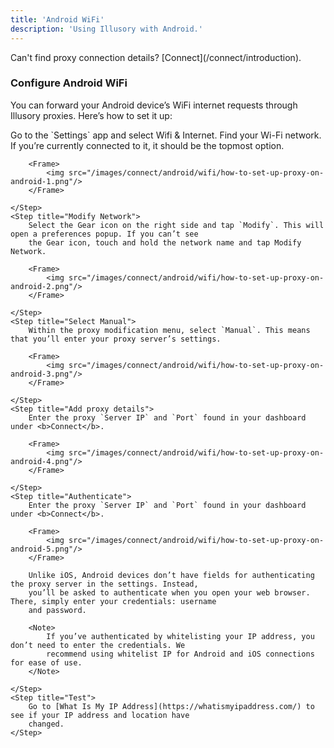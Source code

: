 ```yaml
---
title: 'Android WiFi'
description: 'Using Illusory with Android.'
---
```


<Warning>
    Can't find proxy connection details? [Connect](/connect/introduction).
</Warning>

### Configure Android WiFi

You can forward your Android device’s WiFi internet requests through Illusory proxies. Here’s how to set it up:

<Steps>
    <Step title="Find WiFi Network">
        Go to the `Settings` app and select Wifi & Internet. Find your Wi-Fi network. If you’re currently connected to
        it, it should be the topmost option.

        <Frame>
            <img src="/images/connect/android/wifi/how-to-set-up-proxy-on-android-1.png"/>
        </Frame>

    </Step>
    <Step title="Modify Network">
        Select the Gear icon on the right side and tap `Modify`. This will open a preferences popup. If you can’t see
        the Gear icon, touch and hold the network name and tap Modify Network.

        <Frame>
            <img src="/images/connect/android/wifi/how-to-set-up-proxy-on-android-2.png"/>
        </Frame>

    </Step>
    <Step title="Select Manual">
        Within the proxy modification menu, select `Manual`. This means that you’ll enter your proxy server’s settings.

        <Frame>
            <img src="/images/connect/android/wifi/how-to-set-up-proxy-on-android-3.png"/>
        </Frame>

    </Step>
    <Step title="Add proxy details">
        Enter the proxy `Server IP` and `Port` found in your dashboard under <b>Connect</b>.

        <Frame>
            <img src="/images/connect/android/wifi/how-to-set-up-proxy-on-android-4.png"/>
        </Frame>

    </Step>
    <Step title="Authenticate">
        Enter the proxy `Server IP` and `Port` found in your dashboard under <b>Connect</b>.

        <Frame>
            <img src="/images/connect/android/wifi/how-to-set-up-proxy-on-android-5.png"/>
        </Frame>

        Unlike iOS, Android devices don’t have fields for authenticating the proxy server in the settings. Instead,
        you’ll be asked to authenticate when you open your web browser. There, simply enter your credentials: username
        and password.

        <Note>
            If you’ve authenticated by whitelisting your IP address, you don’t need to enter the credentials. We
            recommend using whitelist IP for Android and iOS connections for ease of use.
        </Note>

    </Step>
    <Step title="Test">
        Go to [What Is My IP Address](https://whatismyipaddress.com/) to see if your IP address and location have
        changed.
    </Step>
</Steps>